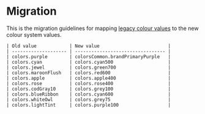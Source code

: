 
<Meta title="Colour System / Migration" />

# Migration

This is the migration guidelines for mapping
[legacy colour values](https://github.com/utilitywarehouse/customer-web-ui/blob/main/packages/design-tokens/src/colors.ts)
to the new colour system values.

```
| Old value            | New value                         |
| -------------------- | --------------------------------- |
| colors.purple        | colorsCommon.brandPrimaryPurple   |
| colors.cyan          | colors.cyan500                    |
| colors.jewel         | colors.green700                   |
| colors.maroonFlush   | colors.red600                     |
| colors.apple         | colors.apple400                   |
| colors.rose          | colors.rose400                    |
| colors.codGray10     | colors.grey100                    |
| colors.blueRibbon    | colors.cyan600                    |
| colors.whiteOwl      | colors.grey75                     |
| colors.lightTint     | colors.purple100                  |
```
